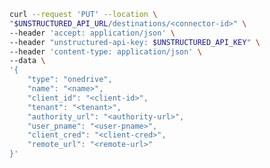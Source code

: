 ```bash REST (Change)
curl --request 'PUT' --location \
"$UNSTRUCTURED_API_URL/destinations/<connector-id>" \
--header 'accept: application/json' \
--header "unstructured-api-key: $UNSTRUCTURED_API_KEY" \
--header 'content-type: application/json' \
--data \
'{
    "type": "onedrive",
    "name": "<name>",
    "client_id": "<client-id>", 
    "tenant": "<tenant>", 
    "authority_url": "<authority-url>",
    "user_pname": "<user-pname>",
    "client_cred": "<client-cred>",
    "remote_url": "<remote-url>" 
}'
```